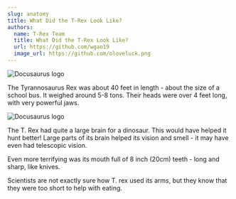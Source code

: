 ```yaml
---
slug: anatomy
title: What Did the T-Rex Look Like?
authors:
  name: T-Rex Team
  title: What Did the T-Rex Look Like?
  url: https://github.com/wgao19
  image_url: https://github.com/oloveluck.png
---
```


![Docusaurus logo](/img/anatomy2.jpeg)

The Tyrannosaurus Rex was about 40 feet in length - about the size of a school bus. It weighed around 5-8 tons. Their heads were over 4 feet long, with very powerful jaws.

![Docusaurus logo](/img/anatomy1.png)

The T. Rex had quite a large brain for a dinosaur. This would have helped it hunt better! Large parts of its brain helped its vision and smell - it may have even had telescopic vision.

Even more terrifying was its mouth full of 8 inch (20cm) teeth - long and sharp, like knives.

Scientists are not exactly sure how T. rex used its arms, but they know that they were too short to help with eating.
